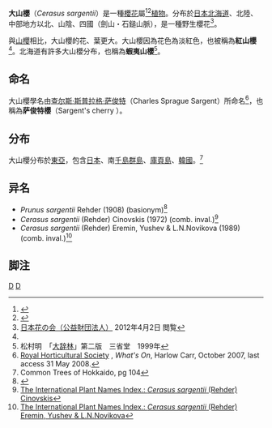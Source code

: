 {{Speciesbox
| taxon = Cerasus sargentii
| image =Prunus_sargentii.JPG
| image_caption = 大山櫻
| binomial_authority = (Rehder) H.Ohba (1992)</small><ref>{{PDFlink|[http://www.jjbotany.com/pdf/JJB_067_276_281.pdf Ohba, H. 1992. Japanese Cherry Trees under the Genus ''Cerasus'' (Rosaceae). ''The Journal of Japanese Botany'' '''67'''(5): 279.]}}</ref>
| synonyms = * <small>''Prunus sargentii'' Rehder (1908) (basionym)</small>
* <small>''Cerasus sargentii'' (Rehder) Cinovskis (1972) (comb. inval.)</small>
* <small>''Cerasus sargentii'' (Rehder) Eremin, Yushev & L.N.Novikova (1989) (comb. inval.)</small>
}}

'''大山櫻'''（''Cerasus sargentii''）是一種[[櫻花|櫻花]]屬<ref>{{PDFlink|[http://www.eflora.cn/pdf/38/041y.pdf Yü, T.T. & Li, C.L. 1986. ''Cerasus'' Mill. ''Flora Reipublicae Popularis Sinicae.''（中國植物誌） '''38''': 41.]}}</ref><ref>{{PDFlink|[http://flora.huh.harvard.edu/china/PDF/PDF09/Cerasus.PDF Li, C.L. & Bartholomew, B. 2003. ''Cerasus'' Mill. ''Flora of China.''（中國植物誌英文修訂版） '''9''': 404.]}}</ref>[[植物|植物]]。分布於[[日本|日本]][[北海道|北海道]]、北陸、中部地方以北、山陰、四國（劍山・石鎚山脈），是一種野生櫻花<ref name="hanano">[http://www.hananokai.or.jp/index.html 日本花の会（公益財団法人）] {{Wayback|url=http://www.hananokai.or.jp/index.html |date=20140427162920 }}2012年4月2日 閲覧</ref>。

與[[山櫻|山櫻]]相比，大山櫻的花、葉更大。大山櫻因為花色為淡紅色，也被稱為'''紅山櫻'''<ref name="hanano"/>。北海道有許多大山櫻分布，也稱為'''蝦夷山櫻'''<ref>松村明　「[[大辞林|大辞林]]」第二版　三省堂　1999年</ref>。

==命名==
大山櫻學名由[[查尔斯·斯普拉格·萨俊特|查尔斯·斯普拉格·萨俊特]]（Charles Sprague Sargent）所命名<ref>[http://www.rhs.org.uk/WhatsOn/Gardens/harlowcarr/archive/harlowcarrpom07oct.htm Royal Horticultural Society] {{Wayback|url=http://www.rhs.org.uk/WhatsOn/Gardens/harlowcarr/archive/harlowcarrpom07oct.htm |date=20071022100828 }}, ''What's On'', Harlow Carr, October 2007, last access 31 May 2008.</ref>，也稱為'''萨俊特櫻'''（Sargent's cherry ）。

== 分布 ==
大山櫻分布於[[東亞|東亞]]，包含[[日本|日本]]、南[[千島群島|千島群島]]、[[庫頁島|庫頁島]]、[[韓國|韓國]]。<ref>Common Trees of Hokkaido, pg 104</ref>

== 异名 ==
* ''Prunus sargentii'' Rehder (1908) (basionym)<ref>{{Cite web |url=http://www.biodiversitylibrary.org/item/49732#page/905/mode/1up |title=Rehder, A. 1908. Einige neue oder kritische Gehölze. ''Mitteilungen der Deutschen Dendrologischen Gesellschaft'' '''17''': 159. |accessdate=2017-08-16 |archive-date=2017-08-16 |archive-url=https://web.archive.org/web/20170816154754/http://www.biodiversitylibrary.org/item/49732#page/905/mode/1up |dead-url=no }}</ref>
* ''Cerasus sargentii'' (Rehder) Cinovskis (1972) (comb. inval.)<ref>[http://ipni.org/urn:lsid:ipni.org:names:722056-1:1.1.2.1.1.5 The International Plant Names Index.: ''Cerasus sargentii'' (Rehder) Cinovskis]{{Dead link|date=2019年12月 |bot=InternetArchiveBot |fix-attempted=yes }}</ref>
* ''Cerasus sargentii'' (Rehder) Eremin, Yushev & L.N.Novikova (1989) (comb. inval.)<ref>[http://ipni.org/urn:lsid:ipni.org:names:947325-1:1.1.2.1.1.7 The International Plant Names Index.: ''Cerasus sargentii'' (Rehder) Eremin, Yushev & L.N.Novikova]{{Dead link|date=2019年12月 |bot=InternetArchiveBot |fix-attempted=yes }}</ref>

== 脚注 ==
{{Reflist}}

{{Taxonbar}}
[[Category:櫻花|D]]
[[Category:_1992年描述的植物|D]]